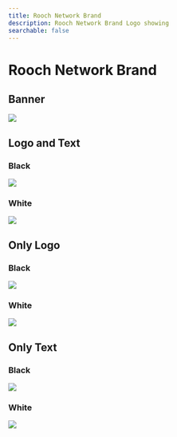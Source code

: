```yaml
---
title: Rooch Network Brand
description: Rooch Network Brand Logo showing
searchable: false
---
```


# Rooch Network Brand

## Banner

![](/logo/rooch-banner.png)

## Logo and Text

### Black

![](/logo/rooch_black_combine.png)

### White

![](/logo/rooch_white_combine.png)

## Only Logo

### Black

![](/logo/rooch_black_logo.png)

### White

![](/logo/rooch_white_logo.png)

## Only Text

### Black

![](/logo/rooch_black_text.png)

### White

![](/logo/rooch_white_text.png)

